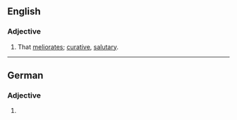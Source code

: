 ==English==

===Adjective===
{{en-adj}}

# That [[meliorate]]s; [[curative]], [[salutary]].

----

==German==

===Adjective===
{{head|de|adjective form}}

# {{inflected form of|meliorativ|lang=de}}